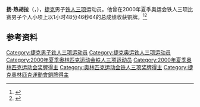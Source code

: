 {{NoteTA|G1=Sports}}
'''扬·热胡拉'''（{{lang-cs|Jan Řehula}}，{{bd|1973年|11月15日|}}），[[捷克|捷克]]男子[[铁人三项|铁人三项]]运动员。他曾在2000年夏季奥运会铁人三项比赛男子个人小项上以1小时48分46秒64的总成绩收获铜牌。<ref>{{Cite web|title=Jan REHULA|url=https://www.olympic.org/jan-rehula|accessdate=2021-03-18|date=2021-03-18|work=International Olympic Committee|language=en|archive-date=2019-12-02|archive-url=https://web.archive.org/web/20191202213809/https://www.olympic.org/jan-rehula|dead-url=no}}</ref><ref>{{cite web|url=https://www.sports-reference.com/olympics/athletes/re/jan-rehula-1.html |title=Archived copy |accessdate=2009-06-11 |archiveurl=https://web.archive.org/web/20121021064843/http://www.sports-reference.com/olympics/athletes/re/jan-rehula-1.html |archivedate=2012-10-21 }}</ref>

== 参考资料 ==
{{reflist}}

{{Authority control}}
{{DEFAULTSORT:Řehula, Jan}}
[[Category:捷克男子铁人三项运动员|Category:捷克男子铁人三项运动员]]
[[Category:捷克奥运铁人三项运动员|Category:捷克奥运铁人三项运动员]]
[[Category:2000年夏季奥林匹克运动会铁人三项运动员|Category:2000年夏季奥林匹克运动会铁人三项运动员]]
[[Category:2000年夏季奥林匹克运动会奖牌得主|Category:2000年夏季奥林匹克运动会奖牌得主]]
[[Category:奥林匹克运动会铁人三项奖牌得主|Category:奥林匹克运动会铁人三项奖牌得主]]
[[Category:捷克奧林匹克運動會銅牌得主|Category:捷克奧林匹克運動會銅牌得主]]